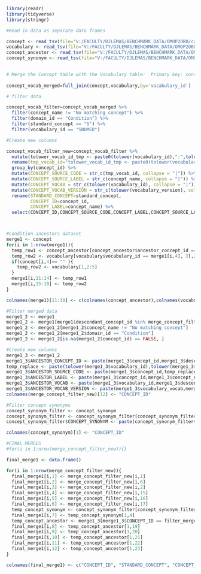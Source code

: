 ```r

library(readr)
library(tidyverse)
library(stringr)

#Read in data as separate data frames

concept <- read_tsv(file="V:/FACULTY/DJLEMAS/BENCHMARK_DATA/OMOP2OBO/cancer/data_release/concept_v2.0.txt", show_col_types = FALSE) 
vocabulary <- read_tsv(file="V:/FACULTY/DJLEMAS/BENCHMARK_DATA/OMOP2OBO/cancer/data_release/vocabulary_v2.0.txt", show_col_types = FALSE) 
concept_ancestor <- read_tsv(file="V:/FACULTY/DJLEMAS/BENCHMARK_DATA/OMOP2OBO/cancer/data_release/concept_ancestor_v2.0.txt", show_col_types = FALSE)
concept_synonym <- read_tsv(file="V:/FACULTY/DJLEMAS/BENCHMARK_DATA/OMOP2OBO/cancer/data_release/concept_synonym_v2.0.txt", show_col_types = FALSE) 
                           

```


```r

# Merge the Concept table with the Vocabulary table:  Primary key: concept_id 
                             
concept_vocab_merged=full_join(concept,vocabulary,by='vocabulary_id')


```


```r

# filter data

concept_vocab_filter=concept_vocab_merged %>%
  filter(concept_name != "No matching concept") %>%
  filter(domain_id == "Condition") %>%
  filter(standard_concept == "S") %>%
  filter(vocabulary_id == "SNOMED")

```

```r



#Create new columns

concept_vocab_filter_new=concept_vocab_filter %>%
  mutate(tolower_vocab_id_tmp <- paste0(tolower(vocabulary_id),":",tolower(concept_code))) %>%
  rename(tmp_vocab_id="tolower_vocab_id_tmp <- paste0(tolower(vocabulary_id), \":\", tolower(concept_code))") %>%
  group_by(concept_id) %>%
  mutate(CONCEPT_SOURCE_CODE = str_c(tmp_vocab_id, collapse = "|")) %>%
  mutate(CONCEPT_SOURCE_LABEL = str_c(concept_name, collapse = "|")) %>%
  mutate(CONCEPT_VOCAB = str_c(tolower(vocabulary_id), collapse = "|")) %>%
  mutate(CONCEPT_VOCAB_VERSION = str_c(tolower(vocabulary_version), collapse = "|")) %>%
  rename(STANDARD_CONCEPT=standard_concept,
         CONCEPT_ID=concept_id,
         CONCEPT_LABEL=concept_name) %>%
  select(CONCEPT_ID,CONCEPT_SOURCE_CODE,CONCEPT_LABEL,CONCEPT_SOURCE_LABEL,CONCEPT_VOCAB,CONCEPT_VOCAB_VERSION)




```

```r

#Condition ancestors dataset
merge1 <- concept
for(i in 1:nrow(merge1)){
  temp_row1 <- concept_ancestor[concept_ancestor$ancestor_concept_id == merge1[i,1],]
  temp_row2 <- vocabulary[vocabulary$vocabulary_id == merge1[i,4], ][,2:5]
  if(concept[i,4]== "" ){
    temp_row2 <- vocabulary[1,2:5]
  }
  merge1[i,11:14] <- temp_row1
  merge1[i,15:18] <- temp_row2
}

colnames(merge1)[11:18] <- c(colnames(concept_ancestor),colnames(vocabulary)[2:5])

```

```r

#Filter merged data
merge1_2 <- merge1
merge1_2 <- merge1[merge1$descendant_concept_id %in% merge_concept_filter$concept_id,]
merge1_2 <- merge1_2[merge1_2$concept_name != "No matching concept"]
merge1_2 <- merge1_2[merge1_2$domain_id == "Condition"]
merge1_2 <- merge1_2[is.na(merge1_2$concept_id) == FALSE, ]

```

```r

#Create new columns
merge1_3 <- merge1_2
merge1_3$ANCESTOR_CONCEPT_ID <- paste(merge1_3$concept_id,merge1_3$descendant_concept_id,sep = "|")
temp_replace <- paste(tolower(merge1_3$vocabulary_id),tolower(merge1_3$concept_code),sep = ":")
merge1_3$ANCESTOR_SOURCE_CODE <- paste(merge1_3$concept_id,temp_replace,sep = "|")
merge1_3$ANCESTOR_LABEL <- paste(merge1_3$concept_id,merge1_3$concept_name,sep = "|")
merge1_3$ANCESTOR_VOCAB <- paste(merge1_3$vocabulary_id,merge1_3$descendant_concept_id,sep = "|")
merge1_3$ANCESTOR_VOCAB_VERSION <- paste(merge1_3$vocabulary_vocab,merge1_3$descendant_concept_id,sep = "|")
colnames(merge_concept_filter_new)[12] <- "CONCEPT_ID"

```

```r

#Filter concept synonyms
concept_synonym_filter <- concept_synonym
concept_synonym_filter <- concept_synonym_filter[concept_synonym_filter$concept_id %in% merge_concept_filter$concept_id,]
concept_synonym_filter$CONCEPT_SYNONYM <- paste(concept_synonym_filter$concept_id,concept_synonym_filter$concept_synonym_name,"|")

colnames(concept_synonym)[1] <- "CONCEPT_ID"

```

```r

#FINAL MERGES
#for(i in 1:nrow(merge_concept_filter_new)){}

final_merge1 <- data.frame()

for(i in 1:nrow(merge_concept_filter_new)){
  final_merge1[i,1] <- merge_concept_filter_new[i,1]
  final_merge1[i,2] <- merge_concept_filter_new[i,6]
  final_merge1[i,3] <- merge_concept_filter_new[i,2]
  final_merge1[i,4] <- merge_concept_filter_new[i,15]
  final_merge1[i,5] <- merge_concept_filter_new[i,16]
  final_merge1[i,6] <- merge_concept_filter_new[i,17]
  temp_concept_synonym <- concept_synonym_filter[concept_synonym_filter$CONCEPT_ID == filter_merge1[i,1],]
  final_merge1[i,7] <- temp_concept_synonym[1,4]
  temp_concept_ancestor <- merge1_3[merge1_3$CONCEPT_ID == filter_merge[i,1],]
  final_merge1[i,8] <- temp_concept_ancestor[1,19]
  final_merge1[i,9] <- temp_concept_ancestor[1,20]
  final_merge1[i,10] <- temp_concept_ancestor[1,21]
  final_merge1[i,11] <- temp_concept_ancestor[1,22]
  final_merge1[i,12] <- temp_concept_ancestor[1,23]
}

colnames(final_merge1) <- c("CONCEPT_ID", "STANDARD_CONCEPT", "CONCEPT_LABEL", "CONCEPT_SOURCE_CODE", "CONCEPT_SOURCE_LABEL", "CONCEPT_VOCAB_VERSION", "CONCEPT_SYNONYM", "ANCESTOR_CONCEPT_ID", "ANCESTOR_SOURCE_CODE", "ANCESTOR_LABEL", "ANCESTOR_VOCAB", "ANCESTOR_VOCAB_VERSION")

```